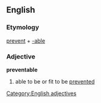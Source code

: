 ==English==
=== Etymology ===
[[prevent]] + [[-able]]
=== Adjective ===
[[Category:English adjectives]]
'''preventable'''
# able to be or fit to be [[prevented]]